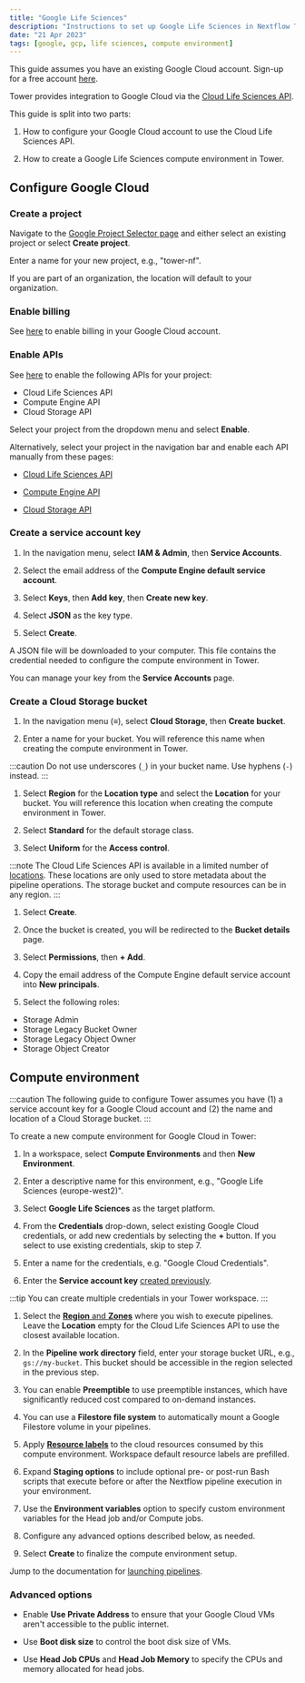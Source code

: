```yaml
---
title: "Google Life Sciences"
description: "Instructions to set up Google Life Sciences in Nextflow Tower"
date: "21 Apr 2023"
tags: [google, gcp, life sciences, compute environment]
---
```


This guide assumes you have an existing Google Cloud account. Sign-up for a free account [here](https://cloud.google.com/).

Tower provides integration to Google Cloud via the [Cloud Life Sciences API](https://cloud.google.com/life-sciences/docs/reference/rest).

This guide is split into two parts:

1.  How to configure your Google Cloud account to use the Cloud Life Sciences API.

1.  How to create a Google Life Sciences compute environment in Tower.

## Configure Google Cloud

### Create a project

Navigate to the [Google Project Selector page](https://console.cloud.google.com/projectselector2) and either select an existing project or select **Create project**.

Enter a name for your new project, e.g., "tower-nf".

If you are part of an organization, the location will default to your organization.

### Enable billing

See [here](https://cloud.google.com/billing/docs/how-to/modify-project) to enable billing in your Google Cloud account.

### Enable APIs

See [here](https://console.cloud.google.com/flows/enableapi?apiid=lifesciences.googleapis.com%2Ccompute.googleapis.com%2Cstorage-api.googleapis.com) to enable the following APIs for your project:

- Cloud Life Sciences API
- Compute Engine API
- Cloud Storage API

Select your project from the dropdown menu and select **Enable**.

Alternatively, select your project in the navigation bar and enable each API manually from these pages:

- [Cloud Life Sciences API](https://console.cloud.google.com/marketplace/product/google/lifesciences.googleapis.com)

- [Compute Engine API](https://console.cloud.google.com/marketplace/product/google/compute.googleapis.com)

- [Cloud Storage API](https://console.cloud.google.com/marketplace/product/google/storage-api.googleapis.com)

### Create a service account key

1.  In the navigation menu, select **IAM & Admin**, then **Service Accounts**.

1.  Select the email address of the **Compute Engine default service account**.

1.  Select **Keys**, then **Add key**, then **Create new key**.

1.  Select **JSON** as the key type.

1.  Select **Create**.

A JSON file will be downloaded to your computer. This file contains the credential needed to configure the compute environment in Tower.

You can manage your key from the **Service Accounts** page.

### Create a Cloud Storage bucket

1.  In the navigation menu (**≡**), select **Cloud Storage**, then **Create bucket**.

1.  Enter a name for your bucket. You will reference this name when creating the compute environment in Tower.

:::caution
Do not use underscores (`_`) in your bucket name. Use hyphens (`-`) instead.
:::

1.  Select **Region** for the **Location type** and select the **Location** for your bucket. You will reference this location when creating the compute environment in Tower.

1.  Select **Standard** for the default storage class.

1.  Select **Uniform** for the **Access control**.

:::note
The Cloud Life Sciences API is available in a limited number of [locations](https://cloud.google.com/life-sciences/docs/concepts/locations). These locations are only used to store metadata about the pipeline operations. The storage bucket and compute resources can be in any region.
:::

1.  Select **Create**.

1.  Once the bucket is created, you will be redirected to the **Bucket details** page.

1.  Select **Permissions**, then **+ Add**.

1.  Copy the email address of the Compute Engine default service account into **New principals**.

1.  Select the following roles:

- Storage Admin
- Storage Legacy Bucket Owner
- Storage Legacy Object Owner
- Storage Object Creator

## Compute environment

:::caution
The following guide to configure Tower assumes you have (1) a service account key for a Google Cloud account and (2) the name and location of a Cloud Storage bucket.
:::

To create a new compute environment for Google Cloud in Tower:

1.  In a workspace, select **Compute Environments** and then **New Environment**.

1.  Enter a descriptive name for this environment, e.g., "Google Life Sciences (europe-west2)".

1.  Select **Google Life Sciences** as the target platform.

1.  From the **Credentials** drop-down, select existing Google Cloud credentials, or add new credentials by selecting the **+** button. If you select to use existing credentials, skip to step 7.

1.  Enter a name for the credentials, e.g. "Google Cloud Credentials".

1.  Enter the **Service account key** [created previously](#create-a-service-account-key).

:::tip
You can create multiple credentials in your Tower workspace.
:::

1.  Select the [**Region** and **Zones**](https://cloud.google.com/compute/docs/regions-zones#available) where you wish to execute pipelines. Leave the **Location** empty for the Cloud Life Sciences API to use the closest available location.

1.  In the **Pipeline work directory** field, enter your storage bucket URL, e.g., `gs://my-bucket`. This bucket should be accessible in the region selected in the previous step.

1.  You can enable **Preemptible** to use preemptible instances, which have significantly reduced cost compared to on-demand instances.

1.  You can use a **Filestore file system** to automatically mount a Google Filestore volume in your pipelines.

1.  Apply [**Resource labels**](../resource-labels/overview.mdx) to the cloud resources consumed by this compute environment. Workspace default resource labels are prefilled.

1.  Expand **Staging options** to include optional pre- or post-run Bash scripts that execute before or after the Nextflow pipeline execution in your environment.

1.  Use the **Environment variables** option to specify custom environment variables for the Head job and/or Compute jobs.

1.  Configure any advanced options described below, as needed.

1.  Select **Create** to finalize the compute environment setup.

Jump to the documentation for [launching pipelines](../launch/launchpad.mdx).

### Advanced options

- Enable **Use Private Address** to ensure that your Google Cloud VMs aren't accessible to the public internet.

- Use **Boot disk size** to control the boot disk size of VMs.

- Use **Head Job CPUs** and **Head Job Memory** to specify the CPUs and memory allocated for head jobs.
